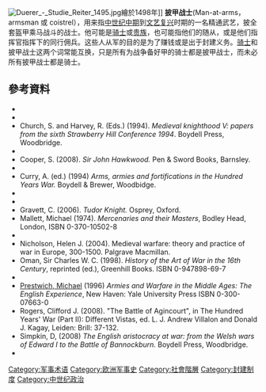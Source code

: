 {{noteTA
|1=zh-hans:阿尔布雷希特·丢勒;zh-hk:阿爾布雷希特·杜勒;zh-tw:阿爾布雷希特·杜勒;
|2=zh-hans:丢勒;zh-hk:杜勒;zh-tw:杜勒;
}}
{{expand|time=2014-02-23T20:49:01+00:00}}
[[File:Duerer_-_Studie_Reiter_1495.jpg|thumb]]繪於1498年]]
'''披甲战士'''(Man-at-arms，armsman 或 coistrel），用来指[[中世纪中期|中世纪中期]]到[[文艺复兴|文艺复兴]]时期的一名精通武艺，披全套盔甲乘马战斗的战士。他可能是[[骑士|骑士]]或[[贵族|贵族]]，也可能指他们的随从，或是他们指挥官指挥下的同行佣兵。这些人从军的目的是为了赚钱或是出于封建义务。[[骑士|骑士]]和披甲战士这两个词常能互换，只是所有为战争备好甲的骑士都是披甲战士，而未必所有披甲战士都是骑士。

== 參考資料 ==
* {{cite book  |last=Ayton |first=Andrew |year=1994 |title=Knights and Warhorses |publisher=Boydell |location=Woodbridge |isbn=0851157394}}
* {{cite book  |last=Bell |first=Adrian |last2=Curry |first2=Anne  |last3=King |first3=Andy |last4=Simpkin |first4=David |year=2013 |title=The Soldier in Later Medieval England |publisher=OUP |location=Oxford |isbn=9780199680825 |ref=harv}}
* Church, S. and Harvey, R. (Eds.) (1994). ''Medieval knighthood V: papers from the sixth Strawberry Hill Conference 1994''. Boydell Press, Woodbridge.
* {{cite book  |last=Contamine |first=Philippe |authorlink=Philippe Contamine |year=1984  |title=War in the Middle Ages|publisher=Blackwell |location=Oxford |isbn= 0631131426 |ref=harv}}
* Cooper, S. (2008). ''Sir John Hawkwood.'' Pen & Sword Books, Barnsley.
* {{cite book |last=Coss |first=Peter |year=1993 |title=The Knight in Medieval England 1000-1400 |url=https://archive.org/details/knightinmedieval0000coss |publisher= Alan Sutton|location=Stroud, Glos |isbn=075090996X |ref=harv}}
* Curry, A. (ed.) (1994) ''Arms, armies and fortifications in the Hundred Years War.'' Boydell & Brewer, Woodbidge.
* {{cite book |last=Edge |first=David |first2=John Miles |last2=Paddock |year= 1988 |title=Arms and Armour of the Medieval Knight |publisher=Defoe |location=London |isbn= 1870981006 |ref=harv}}
* {{cite book |title= The Age of Plantagenet and Valois|last= Fowler|first= Kenneth|coauthors= |year=1980 |origyear=1967|publisher=Ferndale Editions |location=London |isbn=0905746090 |ref=harv}}
* Gravett, C. (2006). ''Tudor Knight.'' Osprey, Oxford.
* Mallett, Michael (1974). ''Mercenaries and their Masters'', Bodley Head, London, ISBN 0-370-10502-8
* {{cite book |last=Martin |first=Paul |year=1968 |title=Armour and Weapons |location=London |publisher=Herbert Jenkins |ref=harv}}
* Nicholson, Helen J. (2004). Medieval warfare: theory and practice of war in Europe, 300-1500. Palgrave Macmillan.
* Oman, Sir Charles W. C. (1998). ''History of the Art of War in the 16th Century'', reprinted (ed.), Greenhill Books. ISBN 0-947898-69-7
* {{cite book |last=Potter |first=David |year=2008 |title=Renaissance France at War |publisher= Boydell|location=Woodbridge |isbn=9781843834052 |ref=harv}}
* [[Michael_Prestwich|Prestwich, Michael]] (1996) ''Armies and Warfare in the Middle Ages: The English Experience'', New Haven: Yale University Press ISBN 0-300-07663-0
* Rogers, Clifford J. (2008). "The Battle of Agincourt", in The Hundred Years' War (Part II): Different Vistas, ed. L. J. Andrew Villalon and Donald J. Kagay, Leiden: Brill: 37-132.
* Simpkin, D, (2008) ''The English aristocracy at war: from the Welsh wars of Edward I to the Battle of Bannockburn.'' Boydell Press, Woodbridge.
* {{cite book |last= Vale |first=Malcolm |year=1981 |title=War and Chivalry  |publisher=Duckworth |location=London |isbn= 0715610422}}

[[Category:军事术语|Category:军事术语]]
[[Category:欧洲军事史|Category:欧洲军事史]]
[[Category:社會階層|Category:社會階層]]
[[Category:封建制度|Category:封建制度]]
[[Category:中世纪政治|Category:中世纪政治]]